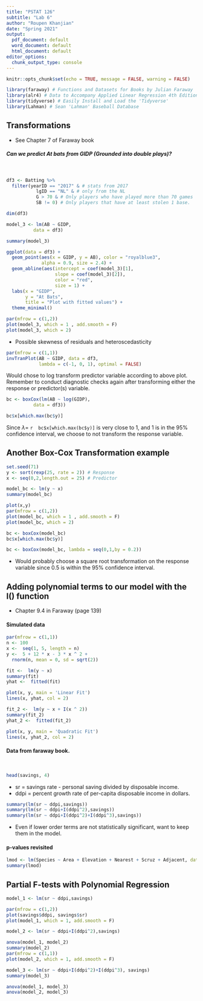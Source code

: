 ```yaml
---
title: "PSTAT 126"
subtitle: "Lab 6"
author: "Roupen Khanjian"
date: "Spring 2021"
output:
  pdf_document: default
  word_document: default
  html_document: default
editor_options:
  chunk_output_type: console
---
```


```r
knitr::opts_chunk$set(echo = TRUE, message = FALSE, warning = FALSE)
```


```r
library(faraway) # Functions and Datasets for Books by Julian Faraway 
library(alr4) # Data to Accompany Applied Linear Regression 4th Edition
library(tidyverse) # Easily Install and Load the 'Tidyverse'
library(Lahman) # Sean 'Lahman' Baseball Database 
```

\tableofcontents


## Transformations 

* See Chapter 7 of Faraway book

##### Can we predict At bats from GIDP (Grounded into double plays)?

&nbsp;
&nbsp;

```r
df3 <- Batting %>% 
  filter(yearID == "2017" & # stats from 2017
           lgID == "NL" & # only from the NL
           G > 70 & # Only players who have played more than 70 games
           SB != 0) # Only players that have at least stolen 1 base. 

dim(df3)

model_3 <- lm(AB ~ GIDP, 
          data = df3)

summary(model_3)

ggplot(data = df3) +
  geom_point(aes(x = GIDP, y = AB), color = "royalblue3", 
             alpha = 0.9, size = 2.4) +
  geom_abline(aes(intercept = coef(model_3)[1],
                  slope = coef(model_3)[2]), 
                  color = "red",
                  size = 1) +
  labs(x = "GIDP",
       y = "At Bats",
       title = "Plot with fitted values") +
  theme_minimal()
```

\newpage

```r
par(mfrow = c(1,2))
plot(model_3, which = 1 , add.smooth = F) 
plot(model_3, which = 2) 

```

* Possible skewness of residuals and heteroscedasticity

\newpage

```r
par(mfrow = c(1,1))
invTranPlot(AB ~ GIDP, data = df3, 
            lambda = c(-1, 0, 1), optimal = FALSE)
```

Would chose to log transform predictor variable according to above plot. Remember to conduct diagnostic checks again after transforming either the response or predictor(s) variable.

\newpage

```r
bc <- boxCox(lm(AB ~ log(GIDP), 
          data = df3))

bc$x[which.max(bc$y)]

```
Since $\lambda =$ `r  bc$x[which.max(bc$y)]` is very close to 1, and 1 is in the 95% confidence interval, we choose to not transform the response variable. 


\newpage

## Another Box-Cox Transformation example

```r
set.seed(71)
y <- sort(rexp(25, rate = 2)) # Response
x <- seq(0,2,length.out = 25) # Predictor

model_bc <- lm(y ~ x)
summary(model_bc)
```

\newpage

```r
plot(x,y)
par(mfrow = c(1,2))
plot(model_bc, which = 1 , add.smooth = F) 
plot(model_bc, which = 2)
```

\newpage

```r
bc <- boxCox(model_bc)
bc$x[which.max(bc$y)]

bc <- boxCox(model_bc, lambda = seq(0,1,by = 0.2))

```

* Would probably choose a square root transformation on the response variable since 0.5 is within the 95% confidence interval. 

\newpage

## Adding polynomial terms to our model with the I() function

* Chapter 9.4 in Faraway (page 139)

#### Simulated data

```r
par(mfrow = c(1,1))
n <- 100
x <-  seq(1, 5, length = n)
y <-  5 + 12 * x - 3 * x ^ 2 + 
  rnorm(n, mean = 0, sd = sqrt(2))

fit <-  lm(y ~ x)
summary(fit)
yhat <-  fitted(fit)

plot(x, y, main = 'Linear Fit')
lines(x, yhat, col = 2)

fit_2 <-  lm(y ~ x + I(x ^ 2))
summary(fit_2)
yhat_2 <-  fitted(fit_2)

plot(x, y, main = 'Quadratic Fit')
lines(x, yhat_2, col = 2)


```

\newpage

#### Data from faraway book. 

&nbsp;
&nbsp;

```r
head(savings, 4)
```

* sr = savings rate - personal saving divided by disposable income. 
* ddpi = percent growth rate of per-capita disposable income in dollars.

```r
summary(lm(sr ~ ddpi,savings))
summary(lm(sr ~ ddpi+I(ddpi^2),savings))
summary(lm(sr ~ ddpi+I(ddpi^2)+I(ddpi^3),savings))

```

* Even if lower order terms are not statistically significant, want to keep them in the model. 

\newpage
#### p-values revisited 

```r

lmod <- lm(Species ~ Area + Elevation + Nearest + Scruz + Adjacent, data = gala)
summary(lmod)

```


## Partial F-tests with Polynomial Regression


```r
model_1 <- lm(sr ~ ddpi,savings)

par(mfrow = c(1,2))
plot(savings$ddpi, savings$sr)
plot(model_1, which = 1, add.smooth = F)

model_2 <- lm(sr ~ ddpi+I(ddpi^2),savings)

anova(model_1, model_2)
summary(model_2)
par(mfrow = c(1,1))
plot(model_2, which = 1, add.smooth = F)

model_3 <- lm(sr ~ ddpi+I(ddpi^2)+I(ddpi^3), savings)
summary(model_3)

anova(model_1, model_3)
anova(model_2, model_3)

```


